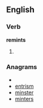 ==English==

===Verb===
'''remints'''

# {{third-person singular of|[[remint]]}}

===Anagrams===
* {{alphagram|eimnrst}}
* [[entrism#English|entrism]]
* [[minster#English|minster]]
* [[minters#English|minters]]